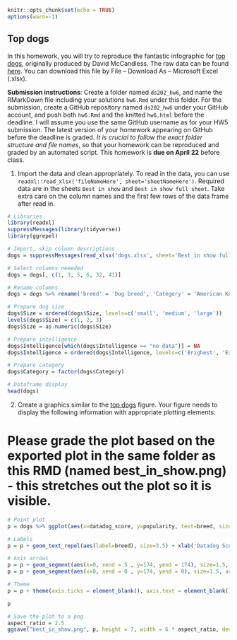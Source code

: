 ```r
knitr::opts_chunk$set(echo = TRUE)
options(warn=-1)
```

## Top dogs

In this homework, you will try to reproduce the fantastic infographic for [top dogs](https://informationisbeautiful.net/visualizations/best-in-show-whats-the-top-data-dog/), originally produced by David McCandless. The raw data can be found [here](https://docs.google.com/spreadsheets/d/1l_HfF5EaN-QgnLc2UYdCc7L2CVrk0p3VdGB1godOyhk/edit#gid=10). You can download this file by File -- Download As -- Microsoft Excel (.xlsx).

**Submission instructions**: Create a folder named `ds202_hw6`, and name the RMarkDown file including your solutions `hw6.Rmd` under this folder. For the submission, create a GitHub repository named `ds202_hw6` under your GitHub account, and push both `hw6.Rmd` and the knitted `hw6.html` before the deadline. I will assume you use the same GitHub username as for your HW5 submission. The latest version of your homework appearing on GitHub before the deadline is graded. *It is crucial to follow the exact folder structure and file names*, so that your homework can be reproduced and graded by an automated script. This homework is **due on April 22** before class.

1. Import the data and clean appropriately. To read in the data, you can use `readxl::read_xlsx('fileNameHere', sheet='sheetNameHere')`. Required data are in the sheets `Best in show` and `Best in show full sheet`. Take extra care on the column names and the first few rows of the data frame after read in.

```r
# Libraries
library(readxl)
suppressMessages(library(tidyverse))
library(ggrepel)

# Import, skip column descriptions
dogs = suppressMessages(read_xlsx('dogs.xlsx', sheet='Best in show full sheet', skip=3))

# Select columns neeeded
dogs = dogs[, c(1, 3, 5, 6, 32, 41)]

# Rename columns
dogs = dogs %>% rename('breed' = 'Dog breed', 'Category' = 'American Kennel Club group', 'datadog_score' = '...5', 'popularity' = '1- 173, 1 = most poular, US. American Kennel Club registrations 2011, pure breeds only', 'Size' = '...32', 'Intelligence' = '...41')

# Prepare dog size
dogs$Size = ordered(dogs$Size, levels=c('small', 'medium', 'large'))
levels(dogs$Size) = c(1, 2, 3)
dogs$Size = as.numeric(dogs$Size)

# Prepare intelligence
dogs$Intelligence[which(dogs$Intelligence == "no data")] = NA
dogs$Intelligence = ordered(dogs$Intelligence, levels=c('Brighest', 'Excellent', 'Average' ,'Fair' ,'Lowest'))

# Prepare category
dogs$Category = factor(dogs$Category)

# Dataframe display
head(dogs)
```

2. Create a graphics similar to the  [top dogs](https://informationisbeautiful.net/visualizations/best-in-show-whats-the-top-data-dog/) figure. Your figure needs to display the following information with appropriate plotting elements:

# Please grade the plot based on the exported plot in the same folder as this RMD (named best_in_show.png) - this stretches out the plot so it is visible.

```r
# Point plot
p = dogs %>% ggplot(aes(x=datadog_score, y=popularity, text=breed, size=Size, color=Intelligence, shape=Category)) + geom_point() + scale_y_reverse() + scale_shape_manual(values=1:nlevels(dogs$Category), na.translate = FALSE)

# Labels
p = p + geom_text_repel(aes(label=breed), size=3.5) + xlab('Datadog Score\n(Based on intelligence, cost, longevity, grooming, ailments, and appetite)') + ylab('Popularity') + ggtitle(expression(paste(bold('Best in Show: '), 'The Ultimate Data Dog')))

# Axis arrows
p = p + geom_segment(aes(x=0, xend = 5 , y=174, yend = 174), size=1.5, arrow = arrow(length = unit(0.5,"cm")), color='black')
p = p + geom_segment(aes(x=0, xend = 0 , y=174, yend = 0), size=1.5, arrow = arrow(length = unit(0.5,"cm")), color='black')

# Theme
p = p + theme(axis.ticks = element_blank(), axis.text = element_blank(), panel.grid.major = element_blank(), panel.grid.minor = element_blank(), panel.background = element_rect(fill = "#F7F0E1", size = 0)) + guides(color = guide_legend(nrow = 3), shape = guide_legend(nrow = 4), size = guide_legend(nrow = 3)) + scale_color_brewer(palette="Dark2")

p

# Save the plot to a png
aspect_ratio = 2.5
ggsave("best_in_show.png", p, height = 7, width = 6 * aspect_ratio, device=NULL)
```
